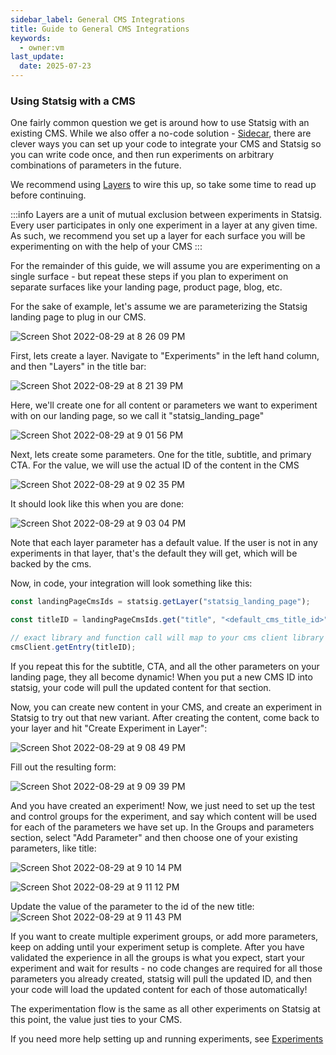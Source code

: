 ```yaml
---
sidebar_label: General CMS Integrations
title: Guide to General CMS Integrations
keywords:
  - owner:vm
last_update:
  date: 2025-07-23
---
```


### Using Statsig with a CMS

One fairly common question we get is around how to use Statsig with an existing CMS. While we also offer a no-code solution - [Sidecar](/guides/sidecar-experiments/introduction),
there are clever ways you can set up your code to integrate your CMS and Statsig so you can write code once, and then run experiments on
arbitrary combinations of parameters in the future.

We recommend using [Layers](/layers) to wire this up, so take some time to read up before continuing.

:::info
Layers are a unit of mutual exclusion between experiments in Statsig. Every user participates in only one experiment in a layer at any given time.
As such, we recommend you set up a layer for each surface you will be experimenting on with the help of your CMS
:::

For the remainder of this guide, we will assume you are experimenting on a single surface - but repeat these steps if you plan to experiment on separate surfaces like your landing page, product page, blog, etc.

For the sake of example, let's assume we are parameterizing the Statsig landing page to plug in our CMS.

![Screen Shot 2022-08-29 at 8 26 09 PM](https://user-images.githubusercontent.com/74584483/187345904-90ade71e-adc7-4205-85c7-751633a864da.png)

First, lets create a layer. Navigate to "Experiments" in the left hand column, and then "Layers" in the title bar:

![Screen Shot 2022-08-29 at 8 21 39 PM](https://user-images.githubusercontent.com/74584483/187341751-7c5861a7-90cd-494d-b84d-75c9ea54f923.png)

Here, we'll create one for all content or parameters we want to experiment with on our landing page, so we call it "statsig_landing_page"

![Screen Shot 2022-08-29 at 9 01 56 PM](https://user-images.githubusercontent.com/74584483/187346608-3314ca52-4c99-4442-b056-7081369d2b8f.png)

Next, lets create some parameters. One for the title, subtitle, and primary CTA. For the value, we will use the actual ID of the content in the CMS

![Screen Shot 2022-08-29 at 9 02 35 PM](https://user-images.githubusercontent.com/74584483/187346653-1be62abe-e6b9-4ed6-9bf6-b95e7b04e040.png)

It should look like this when you are done:

![Screen Shot 2022-08-29 at 9 03 04 PM](https://user-images.githubusercontent.com/74584483/187346571-85013f61-6ca6-42f5-9c41-b4631931f93e.png)

Note that each layer parameter has a default value. If the user is not in any experiments in that layer, that's the default they will get, which will be backed by the cms.

Now, in code, your integration will look something like this:

```js
const landingPageCmsIds = statsig.getLayer("statsig_landing_page");

const titleID = landingPageCmsIds.get("title", "<default_cms_title_id>"); // note that you have a default value in code as well

// exact library and function call will map to your cms client library
cmsClient.getEntry(titleID);
```

If you repeat this for the subtitle, CTA, and all the other parameters on your landing page, they all become dynamic!
When you put a new CMS ID into statsig, your code will pull the updated content for that section.

Now, you can create new content in your CMS, and create an experiment in Statsig to try out that new variant. After creating the content, come back
to your layer and hit "Create Experiment in Layer":

![Screen Shot 2022-08-29 at 9 08 49 PM](https://user-images.githubusercontent.com/74584483/187347191-ac9a27bb-3ea3-4338-8680-c94b6d1e753b.png)

Fill out the resulting form:

![Screen Shot 2022-08-29 at 9 09 39 PM](https://user-images.githubusercontent.com/74584483/187347290-fc3ebc84-1cf0-4f3a-8256-d6cc5a4b21b3.png)

And you have created an experiment! Now, we just need to set up the test and control groups for the experiment, and say which content will be used for each
of the parameters we have set up. In the Groups and parameters section, select "Add Parameter" and then choose one of your existing parameters, like title:

![Screen Shot 2022-08-29 at 9 10 14 PM](https://user-images.githubusercontent.com/74584483/187347358-f336195a-0fa5-42d0-9896-ea0e0cf85875.png)

![Screen Shot 2022-08-29 at 9 11 12 PM](https://user-images.githubusercontent.com/74584483/187347464-e4a2dbe6-bcb8-48f1-b807-339f59b6e0b2.png)

Update the value of the parameter to the id of the new title:
![Screen Shot 2022-08-29 at 9 11 43 PM](https://user-images.githubusercontent.com/74584483/187347517-77ff4cfb-8f52-4db3-9dd1-92e453076b01.png)

If you want to create multiple experiment groups, or add more parameters, keep on adding until your experiment setup is complete.
After you have validated the experience in all the groups is what you expect, start your experiment and wait for results -
no code changes are required for all those parameters you already created, statsig will pull the updated ID, and then your code will load the updated content for each of those automatically!

The experimentation flow is the same as all other experiments on Statsig at this point, the value just ties to your CMS.

If you need more help setting up and running experiments, see [Experiments](/experiments-plus)
